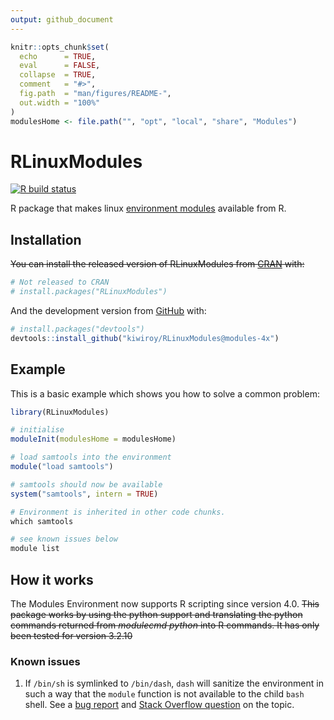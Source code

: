 ```yaml
---
output: github_document
---
```


<!-- README.md is generated from README.Rmd. Please edit that file -->

```r
knitr::opts_chunk$set(
  echo      = TRUE,
  eval      = FALSE,
  collapse  = TRUE,
  comment   = "#>",
  fig.path  = "man/figures/README-",
  out.width = "100%"
)
modulesHome <- file.path("", "opt", "local", "share", "Modules")
```

# RLinuxModules

<!-- badges: start -->
[![R build status](https://github.com/kiwiroy/RLinuxModules/workflows/R-CMD-check-basic/badge.svg)](https://github.com/kiwiroy/RLinuxModules/actions)
<!-- badges: end -->

R package that makes linux [environment modules](http://modules.sourceforge.net/) available from R.

## Installation

<s>You can install the released version of RLinuxModules from [CRAN](https://CRAN.R-project.org) with:</s>

``` r
# Not released to CRAN
# install.packages("RLinuxModules")
```

And the development version from [GitHub](https://github.com/) with:

``` r
# install.packages("devtools")
devtools::install_github("kiwiroy/RLinuxModules@modules-4x")
```
## Example

This is a basic example which shows you how to solve a common problem:

```r
library(RLinuxModules)

# initialise
moduleInit(modulesHome = modulesHome)

# load samtools into the environment
module("load samtools") 

# samtools should now be available
system("samtools", intern = TRUE)
```

```r
# Environment is inherited in other code chunks.
which samtools
```

```r
# see known issues below
module list
```

## How it works
 
The Modules Environment now supports R scripting since version 4.0. <s>This package works by using the python support and translating the python commands returned from *modulecmd python* into R commands. It has only been tested for version 3.2.10</s>

### Known issues

1. If `/bin/sh` is symlinked to `/bin/dash`, `dash` will sanitize the environment in such a way that the `module` function is not available to the child `bash` shell. See a [bug report](https://bugs.debian.org/cgi-bin/bugreport.cgi?bug=814358) and [Stack Overflow question](https://stackoverflow.com/q/38079864) on the topic.

